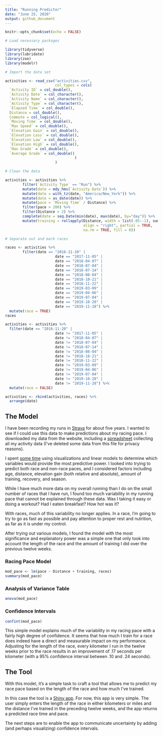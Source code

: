 ```yaml
---
title: "Running Predictor"
date: "June 25, 2020"
output: github_document
---
```


```r
knitr::opts_chunk$set(echo = FALSE)

# Load necessary packages

library(tidyverse)
library(lubridate)
library(zoo)
library(modelr)

# Import the data set

activities <- read_csv("activities.csv",
                       col_types = cols(
  `Activity ID` = col_double(),
  `Activity Date` = col_character(),
  `Activity Name` = col_character(),
  `Activity Type` = col_character(),
  `Elapsed Time` = col_double(),
  Distance = col_double(),
  Commute = col_logical(),
  `Moving Time` = col_double(),
  `Max Speed` = col_double(),
  `Elevation Gain` = col_double(),
  `Elevation Loss` = col_double(),
  `Elevation Low` = col_double(),
  `Elevation High` = col_double(),
  `Max Grade` = col_double(),
  `Average Grade` = col_double()
                                )
                       )

# Clean the data

activities <- activities %>%
        filter(`Activity Type` == "Run") %>%
        mutate(date = mdy_hms(`Activity Date`)) %>%
        mutate(date = with_tz(date, "America/New_York")) %>%
        mutate(date = as_date(date)) %>%
        mutate(pace = `Moving Time` / Distance) %>%
        filter(pace > 200) %>%
        filter(Distance > 2) %>%
        complete(date = seq.Date(min(date), max(date), by="day")) %>%
        mutate(training = rollapply(Distance, width = list(-85:-1), sum, 
                                    align = "right", partial = TRUE, 
                                    na.rm = TRUE, fill = 0))

# Separate out and mark races

races <- activities %>%
        filter(date == "2016-11-20" | 
                       date == "2017-11-05" |
                       date == "2018-04-07" |
                       date == "2018-07-04" |
                       date == "2018-07-14" | 
                       date == "2018-08-04" |
                       date == "2018-10-21" |
                       date == "2018-11-22" |
                       date == "2019-03-09" |
                       date == "2019-04-06" |
                       date == "2019-07-04" |
                       date == "2019-10-20" |
                       date == "2019-11-28") %>%
  mutate(race = TRUE)
races

activities <- activities %>%
  filter(date == "2016-11-20" | 
                       date != "2017-11-05" |
                       date != "2018-04-07" |
                       date != "2018-07-04" |
                       date != "2018-07-14" | 
                       date != "2018-08-04" |
                       date != "2018-10-21" |
                       date != "2018-11-22" |
                       date != "2019-03-09" |
                       date != "2019-04-06" |
                       date != "2019-07-04" |
                       date != "2019-10-20" |
                       date != "2019-11-28") %>%
  mutate(race = FALSE)

activities <- rbind(activities, races) %>%
  arrange(date)
```
## The Model

I have been recording my runs in [Strava](https://www.strava.com/) for about five years. I wanted to see if I could use this data to make predictions about my racing pace. I downloaded my data from the website, including a [spreadsheet](https://github.com/jamesphare/running_predictor/blob/master/activities.csv) collecting all my activity data (I've deleted some data from this file for privacy reasons).  

I spent [some time](https://github.com/jamesphare/running_predictor/blob/master/running_project_notebook.md) using visualizations and linear models to determine which variables would provide the most predictive power. I looked into trying to predict both race and non-race paces, and I considered factors including age, distance, elevation gain (both relative and absolute), amount of training, recovery, and season. 

While I have much more data on my overall running than I do on the small number of races that I have run, I found too much variability in my running pace that cannot be explained through these data. Was I taking it easy or doing a workout? Had I eaten breakfast? How hot was it? 

With races, much of this variability no longer applies. In a race, I'm going to try to go as fast as possible and pay attention to proper rest and nutrition, as far as it is under my control.

After trying out various models, I found the model with the most significance and explanatory power was a simple one that only took into account the length of the race and the amount of training I did over the previous twelve weeks.

### Racing Pace Model

```r

mod_pace <- lm(pace ~ Distance + training, races)
summary(mod_pace)
```

### Analysis of Variance Table

```r
anova(mod_pace)
```

### Confidence Intervals

```r
confint(mod_pace)
```

This simple model explains much of the variability in my racing pace with a fairly high degree of confidence. It seems that how much I train for a race does indeed have a direct and measurable impact on my performance. Adjusting for the length of the race, every kilometer I run in the twelve weeks prior to the race results in an improvement of .17 seconds per kilometer (with a 95% confidence interval between .10 and .24 seconds).

## The Tool

With this model, it's a simple task to craft a tool that allows me to predict my race pace based on the length of the race and how much I've trained. 

In this case the tool is a [Shiny app](https://github.com/jamesphare/running_predictor/blob/master/running_predictor/app.R). For now, this app is very simple. The user simply enters the length of the race in either kilometers or miles and the distance I've trained in the preceding twelve weeks, and the app returns a predicted race time and pace.

The next steps are to enable the app to communicate uncertainty by adding (and perhaps visualizing) confidence intervals.
